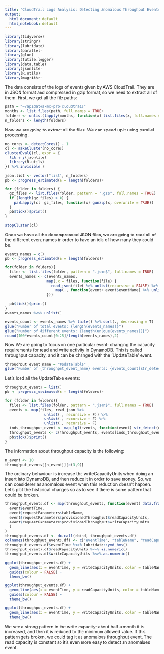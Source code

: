 ```yaml
---
title: 'CloudTrail Logs Analysis: Detecting Anomalous Throughput Events'
output:
  html_document: default
  html_notebook: default
---
```


```r
library(tidyverse)
library(stringr)
library(lubridate)
library(parallel)
library(glue)
library(futile.logger)
library(data.table)
library(jsonlite)
library(R.utils)
library(magrittr)
```

The data consists of the logs of events given by AWS CloudTrail. They are in JSON format and compressed in gzip format, so we need to extract all of them. First, we get all the file paths:

```r
path = "~/apidatos-mx-pro-cloudtrail"
months <- list.files(path, full.names = TRUE)
folders <- unlist(lapply(months, function(x) list.files(x, full.names = TRUE)))
n_folders <- length(folders)
```

Now we are going to extract all the files. We can speed up it using parallel processing.

```r

no_cores <- detectCores() - 1
cl <- makeCluster(no_cores)
clusterEvalQ(cl, expr = {
  library(jsonlite)
  library(R.utils)
}) %>% invisible()

json.list <- vector("list", n_folders)
pb <- progress_estimated(n = length(folders))

for (folder in folders) {
  gz_files <- list.files(folder, pattern = ".gz$", full.names = TRUE)
  if (length(gz_files) > 0) {
    parLapply(cl, gz_files, function(x) gunzip(x, overwrite = TRUE))
  }
  pb$tick()$print()
}

stopCluster(cl)
```

Once we have all the decompressed JSON files, we are going to read all of the different event names in order to have an idia of how many they could be.

```r
events_names = c()
pb <- progress_estimated(n = length(folders))

for(folder in folders){
  files <- list.files(folder, pattern = ".json$", full.names = TRUE)
  events_names <- c(events_names, 
                   map(.x = files, function(file) {
                     read_json(file) %>% unlist(recursive = FALSE) %>% 
                       map(., function(event) event$eventName) %>% unlist()
                   }))
  
  pb$tick()$print()
}
events_names %<>% unlist() 
```

```r
events_count <- events_names %>% table() %>% sort(., decreasing = T)
glue("Number of total events: {length(events_names)}")
glue("Number of different events: {length(unique(events_names))}")
round(100*events_count[0:25]/length(events_names),2)
```

Now We are going to focus on one particular event: changing the capacity requirements for read and write activity in DynamoDB. This is called throughput capacity, and it can be changed with the 'UpdateTable' event. 

```r
throughput_event_name = "UpdateTable"
glue("Number of {throughput_event_name} events: {events_count[str_detect(names(events_count), throughput_event_name)]}")
```

Let's load all the UpdateTable events:

```r
throughput_events = list()
pb <- progress_estimated(n = length(folders))

for (folder in folders){
  files <- list.files(folder, pattern = ".json$", full.names = TRUE)
  events <- map(files, read_json %>% 
                  unlist(., recursive = F)) %>% 
                  unlist(., recursive = F) %>% 
                  unlist(., recursive = F)
  inds_throughput_event <- map_lgl(events, function(event) str_detect(event$eventName, throughput_event_name))
  throughput_events <- c(throughput_events, events[inds_throughput_event])
  pb$tick()$print()
}

```

The information about throughput capacity is the following:

```r
n_event <- 10
throughput_events[[n_event]][c(3,9)]
```

The ordinary behaviour is increase the writeCapacityUnits when doing an insert into DynamoDB, and then reduce it in order to save money. So, we can considerer as anomalous event when this reduction doesn't happen. 
Let's plot the historical changes so as to see if there is some pattern that could be broken. 

```r
throughput_events.df <- map(throughput_events, function(event) data.frame(
  event$eventTime,
  event$requestParameters$tableName,
  event$requestParameters$provisionedThroughput$readCapacityUnits,
  event$requestParameters$provisionedThroughput$writeCapacityUnits
  ) 
)
throughput_events.df <- do.call(rbind, throughput_events.df)
colnames(throughput_events.df) <- c("eventTime", "tableName", "readCapacityUnits", "writeCapacityUnits")
throughput_events.df$eventTime %<>% lubridate::ymd_hms()
throughput_events.df$readCapacityUnits %<>% as.numeric()
throughput_events.df$writeCapacityUnits %<>% as.numeric()
```

```r
ggplot(throughput_events.df) + 
  geom_line(aes(x = eventTime, y = writeCapacityUnits, color = tableName)) +
  guides(colour = FALSE) + 
  theme_bw()

ggplot(throughput_events.df) + 
  geom_line(aes(x = eventTime, y = readCapacityUnits, color = tableName)) +
  guides(colour = FALSE) + 
  theme_bw() 

ggplot(throughput_events.df) + 
  geom_line(aes(x = eventTime, y = writeCapacityUnits, color = tableName)) +
  theme_bw()
```

We see a strong pattern in the write capacity: about half a month it is increased, and then it is reduced to the minimum allowed value. If this pattern gets broken, we could tag it as anomalous throughput event.
The read capacity is constant so it's even more easy to detect an anomalues event.
